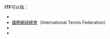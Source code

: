 '''ITF'''可以指：
*{{link-en|國際跆拳道聯盟|International Taekwon-Do Federation}}
*[[國際網球總會|國際網球總會]]（International Tennis Federation）
*{{link-en|國際交通運輸論壇|International Transport Forum}}
*{{link-en|國際交通運輸工人聯盟|International Transport Workers' Federation}}
{{disambig|cat=三字拉丁字母縮寫消歧義}}